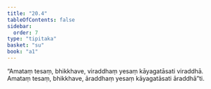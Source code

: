```yaml
---
title: "20.4"
tableOfContents: false
sidebar:
  order: 7
type: "tipitaka"
basket: "su"
book: "a1"
---
```



<DynamicBreadcrumb />

<Division number="603" book="a1" bookNo="15" page="47">

<Paragraph number="472" book="a1">
“Amataṃ tesaṃ, bhikkhave, viraddhaṃ yesaṃ kāyagatāsati viraddhā. Amataṃ tesaṃ, bhikkhave, āraddhaṃ yesaṃ kāyagatāsati āraddhā”ti.
</Paragraph>
</Division>